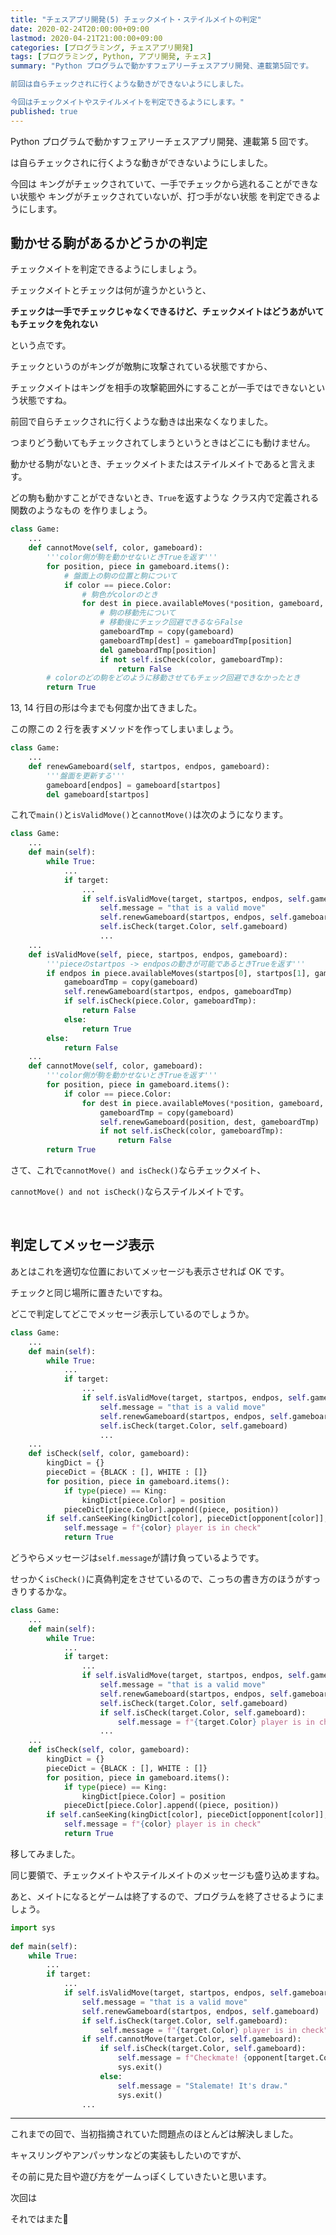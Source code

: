 ```yaml
---
title: "チェスアプリ開発(5) チェックメイト・ステイルメイトの判定"
date: 2020-02-24T20:00:00+09:00
lastmod: 2020-04-21T21:00:00+09:00
categories: [プログラミング, チェスアプリ開発]
tags: [プログラミング, Python, アプリ開発, チェス]
summary: "Python プログラムで動かすフェアリーチェスアプリ開発、連載第5回です。

前回は自らチェックされに行くような動きができないようにしました。

今回はチェックメイトやステイルメイトを判定できるようにします。"
published: true
---
```


Python プログラムで動かすフェアリーチェスアプリ開発、連載第 5 回です。

<pstlk label="前回" to="chess-app-devel-4" />は自らチェックされに行くような動きができないようにしました。

今回は
<tltp label="チェックメイト">キングがチェックされていて、一手でチェックから逃れることができない状態</tltp>や
<tltp label="ステイルメイト">キングがチェックされていないが、打つ手がない状態</tltp>
を判定できるようにします。

<!--more-->

## 動かせる駒があるかどうかの判定

チェックメイトを判定できるようにしましょう。

チェックメイトとチェックは何が違うかというと、

**チェックは一手でチェックじゃなくできるけど、チェックメイトはどうあがいてもチェックを免れない**

という点です。

チェックというのがキングが敵駒に攻撃されている状態ですから、

チェックメイトはキングを相手の攻撃範囲外にすることが一手ではできないという状態ですね。

前回で自らチェックされに行くような動きは出来なくなりました。

つまりどう動いてもチェックされてしまうというときはどこにも動けません。

動かせる駒がないとき、チェックメイトまたはステイルメイトであると言えます。

どの駒も動かすことができないとき、`True`を返すような
<tltp label="メソッド">クラス内で定義される関数のようなもの</tltp>
を作りましょう。

```py name=main.py
class Game:
    ...
    def cannotMove(self, color, gameboard):
        '''color側が駒を動かせないときTrueを返す'''
        for position, piece in gameboard.items():
            # 盤面上の駒の位置と駒について
            if color == piece.Color:
                # 駒色がcolorのとき
                for dest in piece.availableMoves(*position, gameboard, Color=color):
                    # 駒の移動先について
                    # 移動後にチェック回避できるならFalse
                    gameboardTmp = copy(gameboard)
                    gameboardTmp[dest] = gameboardTmp[position]
                    del gameboardTmp[position]
                    if not self.isCheck(color, gameboardTmp):
                        return False
        # colorのどの駒をどのように移動させてもチェック回避できなかったとき
        return True
```

13, 14 行目の形は今までも何度か出てきました。

この際この 2 行を表すメソッドを作ってしまいましょう。

```py name=main.py
class Game:
    ...
    def renewGameboard(self, startpos, endpos, gameboard):
        '''盤面を更新する'''
        gameboard[endpos] = gameboard[startpos]
        del gameboard[startpos]
```

これで`main()`と`isValidMove()`と`cannotMove()`は次のようになります。

```py name=main.py hl_lines=10,18,32
class Game:
    ...
    def main(self):
        while True:
            ...
            if target:
                ...
                if self.isValidMove(target, startpos, endpos, self.gameboard):
                    self.message = "that is a valid move"
                    self.renewGameboard(startpos, endpos, self.gameboard)
                    self.isCheck(target.Color, self.gameboard)
                    ...
    ...
    def isValidMove(self, piece, startpos, endpos, gameboard):
        '''pieceのstartpos -> endposの動きが可能であるときTrueを返す'''
        if endpos in piece.availableMoves(startpos[0], startpos[1], gameboard, Color=piece.Color):
            gameboardTmp = copy(gameboard)
            self.renewGameboard(startpos, endpos, gameboardTmp)
            if self.isCheck(piece.Color, gameboardTmp):
                return False
            else:
                return True
        else:
            return False
    ...
    def cannotMove(self, color, gameboard):
        '''color側が駒を動かせないときTrueを返す'''
        for position, piece in gameboard.items():
            if color == piece.Color:
                for dest in piece.availableMoves(*position, gameboard, Color=color):
                    gameboardTmp = copy(gameboard)
                    self.renewGameboard(position, dest, gameboardTmp)
                    if not self.isCheck(color, gameboardTmp):
                        return False
        return True
```

さて、これで`cannotMove() and isCheck()`ならチェックメイト、

`cannotMove() and not isCheck()`ならステイルメイトです。

<br/>

## 判定してメッセージ表示

あとはこれを適切な位置においてメッセージも表示させれば OK です。

チェックと同じ場所に置きたいですね。

どこで判定してどこでメッセージ表示しているのでしょうか。

```py name=main.py hl_lines=11,22
class Game:
    ...
    def main(self):
        while True:
            ...
            if target:
                ...
                if self.isValidMove(target, startpos, endpos, self.gameboard):
                    self.message = "that is a valid move"
                    self.renewGameboard(startpos, endpos, self.gameboard)
                    self.isCheck(target.Color, self.gameboard)
                    ...
    ...
    def isCheck(self, color, gameboard):
        kingDict = {}
        pieceDict = {BLACK : [], WHITE : []}
        for position, piece in gameboard.items():
            if type(piece) == King:
                kingDict[piece.Color] = position
            pieceDict[piece.Color].append((piece, position))
        if self.canSeeKing(kingDict[color], pieceDict[opponent[color]], gameboard):
            self.message = f"{color} player is in check"
            return True
```

どうやらメッセージは`self.message`が請け負っているようです。

せっかく`isCheck()`に真偽判定をさせているので、こっちの書き方のほうがすっきりするかな。

```py name=main.py ins=12-13 del=11,24 inline_hl=12:1,14
class Game:
    ...
    def main(self):
        while True:
            ...
            if target:
                ...
                if self.isValidMove(target, startpos, endpos, self.gameboard):
                    self.message = "that is a valid move"
                    self.renewGameboard(startpos, endpos, self.gameboard)
                    self.isCheck(target.Color, self.gameboard)
                    if self.isCheck(target.Color, self.gameboard):
                        self.message = f"{target.Color} player is in check"
                    ...
    ...
    def isCheck(self, color, gameboard):
        kingDict = {}
        pieceDict = {BLACK : [], WHITE : []}
        for position, piece in gameboard.items():
            if type(piece) == King:
                kingDict[piece.Color] = position
            pieceDict[piece.Color].append((piece, position))
        if self.canSeeKing(kingDict[color], pieceDict[opponent[color]], gameboard):
            self.message = f"{color} player is in check"
            return True
```

移してみました。

同じ要領で、チェックメイトやステイルメイトのメッセージも盛り込めますね。

あと、メイトになるとゲームは終了するので、プログラムを終了させるようにましょう。

```py name=main.py hl_lines=13-19
import sys
　
def main(self):
    while True:
        ...
        if target:
            ...
            if self.isValidMove(target, startpos, endpos, self.gameboard):
                self.message = "that is a valid move"
                self.renewGameboard(startpos, endpos, self.gameboard)
                if self.isCheck(target.Color, self.gameboard):
                    self.message = f"{target.Color} player is in check"
                if self.cannotMove(target.Color, self.gameboard):
                    if self.isCheck(target.Color, self.gameboard):
                        self.message = f"Checkmate! {opponent[target.Color]} player won!"
                        sys.exit()
                    else:
                        self.message = "Stalemate! It's draw."
                        sys.exit()
                ...
```

---

これまでの回で、当初指摘されていた問題点のほとんどは解決しました。

キャスリングやアンパッサンなどの実装もしたいのですが、

その前に見た目や遊び方をゲームっぽくしていきたいと思います。

次回は<pstlk label="こちら" to="chess-app-devel-6" />

それではまた👋
